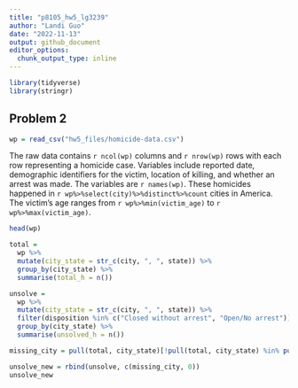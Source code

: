 ```yaml
---
title: "p8105_hw5_lg3239"
author: "Landi Guo"
date: "2022-11-13"
output: github_document
editor_options: 
  chunk_output_type: inline
---
```


```r
library(tidyverse)
library(stringr)
```

## Problem 2
```r
wp = read_csv("hw5_files/homicide-data.csv")
```
The raw data contains `r ncol(wp)` columns and `r nrow(wp)` rows with each row representing a homicide case. Variables include reported date, demographic identifiers for the victim, location of killing, and whether an arrest was made. The variables are `r names(wp)`. These homicides happened in `r wp%>%select(city)%>%distinct%>%count` cities in America. The victim's age ranges from `r wp%>%min(victim_age)` to `r wp%>%max(victim_age)`.

```r
head(wp)
```
```r
total = 
  wp %>%
  mutate(city_state = str_c(city, ", ", state)) %>%
  group_by(city_state) %>%
  summarise(total_h = n())

unsolve = 
  wp %>%
  mutate(city_state = str_c(city, ", ", state)) %>%
  filter(disposition %in% c("Closed without arrest", "Open/No arrest")) %>%
  group_by(city_state) %>%
  summarise(unsolved_h = n())

missing_city = pull(total, city_state)[!pull(total, city_state) %in% pull(unsolve, city_state)]

unsolve_new = rbind(unsolve, c(missing_city, 0))
unsolve_new
```
